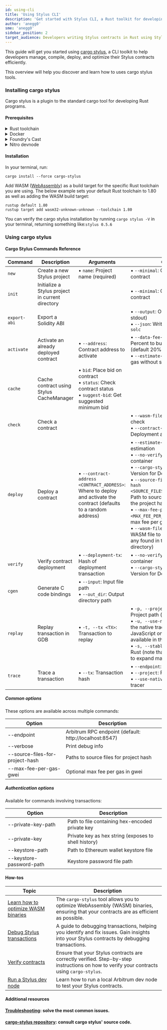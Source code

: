 ```yaml
---
id: using-cli
title: 'Using Stylus CLI'
description: 'Get started with Stylus CLI, a Rust toolkit for developing Stylus contracts'
author: 'anegg0'
sme: 'anegg0'
sidebar_position: 2
target_audience: Developers writing Stylus contracts in Rust using Stylus
---
```


This guide will get you started using [cargo stylus](https://github.com/OffchainLabs/cargo-stylus), a CLI toolkit to help developers manage, compile, deploy, and optimize their Stylus contracts efficiently.

This overview will help you discover and learn how to uses cargo stylus tools.

### Installing cargo stylus

Cargo stylus is a plugin to the standard cargo tool for developing Rust programs.

#### Prerequisites

<details>
<summary>Rust toolchain</summary>

Follow the instructions on [Rust Lang's installation page](https://www.rust-lang.org/tools/install) to install a complete Rust toolchain (v1.81 or newer) on your system. After installation, ensure you can access the programs `rustup`, `rustc`, and `cargo` from your preferred terminal application.

</details>

<details>
<summary>Docker</summary>

We will use the testnet, and some `cargo stylus` commands will require Docker to operate.

You can download Docker from [Docker's website](https://www.docker.com/products/docker-desktop).

</details>

<details>
<summary>Foundry's Cast</summary>

[Foundry's Cast](https://book.getfoundry.sh/cast/) is a command-line tool for interacting with your EVM contracts.

</details>

<details>
<summary>Nitro devnode</summary>

Stylus is available on Arbitrum Sepolia, but we'll use Nitro devnode, which has a pre-funded wallet, saving us the effort of wallet provisioning or running out of tokens to send transactions.

```shell title="Install your devnode"
git clone https://github.com/OffchainLabs/nitro-devnode.git
cd nitro-devnode
```

```shell title="Launch your devnode"
./run-dev-node.sh
```

</details>

#### Installation

In your terminal, run:

```shell
cargo install --force cargo-stylus
```

Add WASM ([WebAssembly](https://webassembly.org/)) as a build target for the specific Rust toolchain you are using. The below example sets your default Rust toolchain to 1.80 as well as adding the WASM build target:

```shell
rustup default 1.80
rustup target add wasm32-unknown-unknown --toolchain 1.80
```

You can verify the cargo stylus installation by running `cargo stylus -V` in your terminal, returning something like:`stylus 0.5.6`

### Using cargo stylus

#### Cargo Stylus Commands Reference

| Command      | Description                                      | Arguments                                                                                                             | Options                                                                                                                                                                                                                                                                                                                                                                                                                                                                                        | Example Usage                                                                                         |
| ------------ | ------------------------------------------------ | --------------------------------------------------------------------------------------------------------------------- | ---------------------------------------------------------------------------------------------------------------------------------------------------------------------------------------------------------------------------------------------------------------------------------------------------------------------------------------------------------------------------------------------------------------------------------------------------------------------------------------------- | ----------------------------------------------------------------------------------------------------- |
| `new`        | Create a new Stylus project                      | • `name`: Project name (required)                                                                                     | • `--minimal`: Create a minimal contract                                                                                                                                                                                                                                                                                                                                                                                                                                                       | `cargo stylus new <YOUR_PROJECT_NAME>`                                                                |
| `init`       | Initialize a Stylus project in current directory |                                                                                                                       | • `--minimal`: Create a minimal contract                                                                                                                                                                                                                                                                                                                                                                                                                                                       | `cargo stylus init --minimal`                                                                         |
| `export-abi` | Export a Solidity ABI                            |                                                                                                                       | • `--output`: Output file (defaults to stdout)<br />• `--json`: Write JSON ABI using `solc`                                                                                                                                                                                                                                                                                                                                                                                                    | `cargo stylus export-abi --json`                                                                      |
| `activate`   | Activate an already deployed contract            | • `--address`: Contract address to activate                                                                           | • `--data-fee-bump-percent`: Percent to bump estimated fee (default 20%)<br />• `--estimate-gas`: Only estimate gas without sending transaction                                                                                                                                                                                                                                                                                                                                                | `cargo stylus activate --address <CONTRACT_ADDRESS>`                                                  |
| `cache`      | Cache contract using Stylus CacheManager         | • `bid`: Place bid on contract<br />• `status`: Check contract status<br />• `suggest-bid`: Get suggested minimum bid |                                                                                                                                                                                                                                                                                                                                                                                                                                                                                                | `cargo stylus cache bid --address <CONTRACT_ADDRESS>`                                                 |
| `check`      | Check a contract                                 |                                                                                                                       | • `--wasm-file`: WASM file to check<br />• `--contract-address`: Deployment address                                                                                                                                                                                                                                                                                                                                                                                                            |                                                                                                       |
| `deploy`     | Deploy a contract                                | • `--contract-address <CONTRACT_ADDRESS>`: Where to deploy and activate the contract (defaults to a random address)   | • `--estimate-gas`: Only perform estimation<br />• `--no-verify`: Skip reproducible container<br />• `--cargo-stylus-version`: Version for Docker image<br />• `--source-files-for-project-hash <SOURCE_FILES_FOR_PROJECT_HASH>`: Path to source files to include in the project hash<br />• `--max-fee-per-gas-gwei <MAX_FEE_PER_GAS_GWEI>`: Optional max fee per gas in gwei units<br />• `--wasm-file <WASM_FILE>`: The WASM file to check (defaults to any found in the current directory) | `cargo stylus deploy --endpoint='http://localhost:8547' --private-key="<PRIVATE_KEY>" --estimate-gas` |
| `verify`     | Verify contract deployment                       | • `--deployment-tx`: Hash of deployment transaction                                                                   | • `--no-verify`: Skip reproducible container<br />• `--cargo-stylus-version`: Version for Docker image                                                                                                                                                                                                                                                                                                                                                                                         |                                                                                                       |
| `cgen`       | Generate C code bindings                         | • `--input`: Input file path<br />• `--out_dir`: Output directory path                                                |                                                                                                                                                                                                                                                                                                                                                                                                                                                                                                |                                                                                                       |
| `replay`     | Replay transaction in GDB                        | • `-t, --tx <TX>`: Transaction to replay                                                                              | • `-p, --project <PROJECT>`: Project path (default: `.`)<br />• `-u, --use-native-tracer`: Use the native tracer instead of the JavaScript one (may not be available in the node)<br />• `-s, --stable-rust`: Use stable Rust (note that nightly is needed to expand macros)                                                                                                                                                                                                                   | `cargo stylus replay --tx <TX>`                                                                       |
| `trace`      | Trace a transaction                              | • `--tx`: Transaction hash                                                                                            | • `--endpoint`: RPC endpoint<br />• `--project`: Project path<br />• `--use-native-tracer`: Use native tracer                                                                                                                                                                                                                                                                                                                                                                                  |                                                                                                       |

##### Common options

These options are available across multiple commands:

| Option                          | Description                                            |
| ------------------------------- | ------------------------------------------------------ |
| --endpoint                      | Arbitrum RPC endpoint (default: http://localhost:8547) |
| --verbose                       | Print debug info                                       |
| --source-files-for-project-hash | Paths to source files for project hash                 |
| --max-fee-per-gas-gwei          | Optional max fee per gas in gwei                       |

##### Authentication options

Available for commands involving transactions:

| Option                   | Description                                          |
| ------------------------ | ---------------------------------------------------- |
| --private-key-path       | Path to file containing hex-encoded private key      |
| --private-key            | Private key as hex string (exposes to shell history) |
| --keystore-path          | Path to Ethereum wallet keystore file                |
| --keystore-password-path | Keystore password file path                          |

#### How-tos

| Topic                                                                                              | Description                                                                                                                                 |
| -------------------------------------------------------------------------------------------------- | ------------------------------------------------------------------------------------------------------------------------------------------- |
| [Learn how to optimize WASM binaries](/stylus/how-tos/optimizing-binaries.mdx) | The `cargo-stylus` tool allows you to optimize WebAssembly (WASM) binaries, ensuring that your contracts are as efficient as possible.      |
| [Debug Stylus transactions](/stylus/how-tos/debugging-tx.mdx)     | A guide to debugging transactions, helping you identify and fix issues. Gain insights into your Stylus contracts by debugging transactions. |
| [Verify contracts](/stylus/how-tos/verifying-contracts.mdx)                       | Ensure that your Stylus contracts are correctly verified. Step-by-step instructions on how to verify your contracts using `cargo-stylus`.   |
| [Run a Stylus dev node](/run-arbitrum-node/04-run-local-full-chain-simulation.mdx)             | Learn how to run a local Arbitrum dev node to test your Stylus contracts.                                                                   |

#### Additional resources

#### [Troubleshooting](/stylus/troubleshooting-building-stylus.md): solve the most common issues.

#### [cargo-stylus repository](https://github.com/OffchainLabs/stylus): consult cargo stylus' source code.
